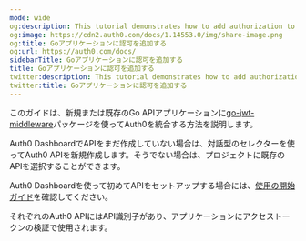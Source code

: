 ```yaml
---
mode: wide
og:description: This tutorial demonstrates how to add authorization to a Go API.
og:image: https://cdn2.auth0.com/docs/1.14553.0/img/share-image.png
og:title: Goアプリケーションに認可を追加する
og:url: https://auth0.com/docs/
sidebarTitle: Goアプリケーションに認可を追加する
title: Goアプリケーションに認可を追加する
twitter:description: This tutorial demonstrates how to add authorization to a Go API.
twitter:title: Goアプリケーションに認可を追加する
---
```


このガイドは、新規または既存のGo APIアプリケーションに[go-jwt-middleware](https://github.com/auth0/go-jwt-middleware)パッケージを使ってAuth0を統合する方法を説明します。

Auth0 DashboardでAPIをまだ作成していない場合は、対話型のセレクターを使ってAuth0 APIを新規作成します。そうでない場合は、プロジェクトに既存のAPIを選択することができます。

Auth0 Dashboardを使って初めてAPIをセットアップする場合には、[使用の開始ガイド](/get-started/set-up-apis)を確認してください。

それぞれのAuth0 APIにはAPI識別子があり、アプリケーションにアクセストークンの検証で使用されます。